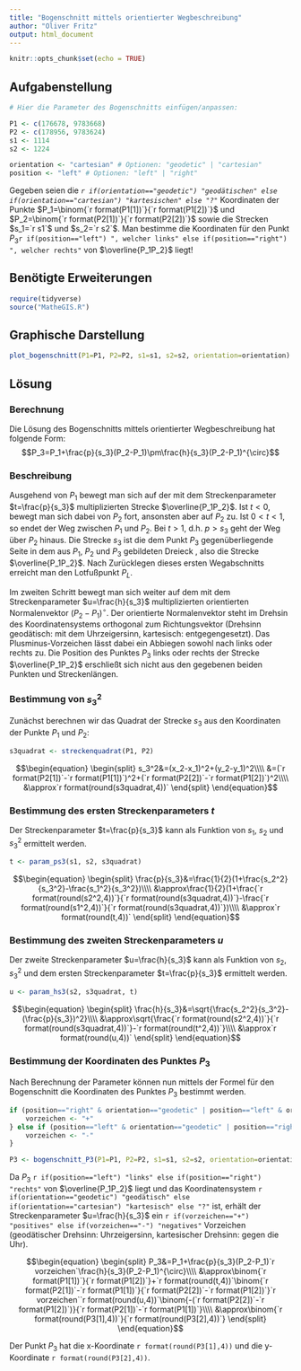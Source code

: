 ```yaml
---
title: "Bogenschnitt mittels orientierter Wegbeschreibung"
author: "Oliver Fritz"
output: html_document
---
```


```r
knitr::opts_chunk$set(echo = TRUE)
```

## Aufgabenstellung

```r

# Hier die Parameter des Bogenschnitts einfügen/anpassen:

P1 <- c(176678, 9783668)
P2 <- c(178956, 9783624)
s1 <- 1114
s2 <- 1224

orientation <- "cartesian" # Optionen: "geodetic" | "cartesian"
position <- "left" # Optionen: "left" | "right"
```

Gegeben seien die *`r if(orientation=="geodetic") "geodätischen" else if(orientation=="cartesian") "kartesischen" else "?"`* Koordinaten der Punkte $P_1=\binom{`r format(P1[1])`}{`r format(P1[2])`}$ und $P_2=\binom{`r format(P2[1])`}{`r format(P2[2])`}$ sowie die Strecken $s_1=`r s1`$ und $s_2=`r s2`$. Man bestimme die Koordinaten für den Punkt $P_3$`r if(position=="left") ", welcher links" else if(position=="right") ", welcher rechts"` von $\overline{P_1P_2}$ liegt!

## Benötigte Erweiterungen
```r
require(tidyverse)
source("MatheGIS.R")
```

## Graphische Darstellung

```r
plot_bogenschnitt(P1=P1, P2=P2, s1=s1, s2=s2, orientation=orientation)
```

## Lösung

### Berechnung

Die Lösung des Bogenschnitts mittels orientierter Wegbeschreibung hat folgende Form:
$$P_3=P_1+\frac{p}{s_3}(P_2-P_1)\pm\frac{h}{s_3}(P_2-P_1)^{\circ}$$

### Beschreibung

Ausgehend von $P_1$ bewegt man sich auf der mit dem Streckenparameter $t=\frac{p}{s_3}$ multiplizierten Strecke $\overline{P_1P_2}$. Ist $t<0$, bewegt man sich dabei von $P_2$ fort, ansonsten aber auf $P_2$ zu. Ist $0<t<1$, so endet der Weg zwischen $P_1$ und $P_2$. Bei $t>1$, d.h. $p>s_3$ geht der Weg über $P_2$ hinaus. Die Strecke $s_3$ ist die dem Punkt $P_3$ gegenüberliegende Seite in dem aus $P_1$, $P_2$ und $P_3$ gebildeten Dreieck , also die Strecke $\overline{P_1P_2}$. Nach Zurücklegen dieses ersten Wegabschnitts erreicht man den Lotfußpunkt $P_L$.

Im zweiten Schritt bewegt man sich weiter auf dem mit dem Streckenparameter $u=\frac{h}{s_3}$ multiplizierten orientierten Normalenvektor $(P_2-P_1)^{\circ}$. Der orientierte Normalenvektor steht im Drehsin des Koordinatensystems orthogonal zum Richtungsvektor (Drehsinn geodätisch: mit dem Uhrzeigersinn, kartesisch: entgegengesetzt). Das Plusminus-Vorzeichen lässt dabei ein Abbiegen sowohl nach links oder rechts zu. Die Position des Punktes $P_3$ links oder rechts der Strecke $\overline{P_1P_2}$ erschließt sich nicht aus den gegebenen beiden Punkten und Streckenlängen.

### Bestimmung von $s_3^2$
Zunächst berechnen wir das Quadrat der Strecke $s_3$ aus den Koordinaten der Punkte $P_1$ und $P_2$:
```r
s3quadrat <- streckenquadrat(P1, P2)
```

$$\begin{equation}
\begin{split}
s_3^2&=(x_2-x_1)^2+(y_2-y_1)^2\\\\
&=(`r format(P2[1])`-`r format(P1[1])`)^2+(`r format(P2[2])`-`r format(P1[2])`)^2\\\\
&\approx`r format(round(s3quadrat,4))`
\end{split}
\end{equation}$$

### Bestimmung des ersten Streckenparameters $t$

Der Streckenparameter $t=\frac{p}{s_3}$ kann als Funktion von $s_1$, $s_2$ und $s_3^2$ ermittelt werden.

```r
t <- param_ps3(s1, s2, s3quadrat)
```

$$\begin{equation}
\begin{split}
\frac{p}{s_3}&=\frac{1}{2}(1+\frac{s_2^2}{s_3^2}-\frac{s_1^2}{s_3^2})\\\\
&\approx\frac{1}{2}(1+\frac{`r format(round(s2^2,4))`}{`r format(round(s3quadrat,4))`}-\frac{`r format(round(s1^2,4))`}{`r format(round(s3quadrat,4))`})\\\\
&\approx`r format(round(t,4))`
\end{split}
\end{equation}$$

### Bestimmung des zweiten Streckenparameters $u$

Der zweite Streckenparameter $u=\frac{h}{s_3}$ kann als Funktion von $s_2$, $s_3^2$ und dem ersten Streckenparameter $t=\frac{p}{s_3}$ ermittelt werden.

```r
u <- param_hs3(s2, s3quadrat, t)
```

$$\begin{equation}
\begin{split}
\frac{h}{s_3}&=\sqrt{\frac{s_2^2}{s_3^2}-(\frac{p}{s_3})^2}\\\\
&\approx\sqrt{\frac{`r format(round(s2^2,4))`}{`r format(round(s3quadrat,4))`}-`r format(round(t^2,4))`}\\\\
&\approx`r format(round(u,4))`
\end{split}
\end{equation}$$

### Bestimmung der Koordinaten des Punktes $P_3$

Nach Berechnung der Parameter können nun mittels der Formel für den Bogenschnitt die Koordinaten des Punktes $P_3$ bestimmt werden.
```r
if (position=="right" & orientation=="geodetic" | position=="left" & orientation=="cartesian") {
    vorzeichen <- "+"
} else if (position=="left" & orientation=="geodetic" | position=="right" & orientation=="cartesian") {
    vorzeichen <- "-"
}
```
```r
P3 <- bogenschnitt_P3(P1=P1, P2=P2, s1=s1, s2=s2, orientation=orientation, position=position)
```

Da $P_3$ `r if(position=="left") "links" else if(position=="right") "rechts"` von $\overline{P_1P_2}$ liegt und das Koordinatensystem `r if(orientation=="geodetic") "geodätisch" else if(orientation=="cartesian") "kartesisch" else "?"` ist, erhält der Streckenparameter $u=\frac{h}{s_3}$ ein `r if(vorzeichen=="+") "positives" else if(vorzeichen=="-") "negatives"` Vorzeichen (geodätischer Drehsinn: Uhrzeigersinn, kartesischer Drehsinn: gegen die Uhr).

$$\begin{equation}
\begin{split}
P_3&=P_1+\frac{p}{s_3}(P_2-P_1)`r vorzeichen`\frac{h}{s_3}(P_2-P_1)^{\circ}\\\\
&\approx\binom{`r format(P1[1])`}{`r format(P1[2])`}+`r format(round(t,4))`\binom{`r format(P2[1])`-`r format(P1[1])`}{`r format(P2[2])`-`r format(P1[2])`}`r vorzeichen``r format(round(u,4))`\binom{-(`r format(P2[2])`-`r format(P1[2])`)}{`r format(P2[1])`-`r format(P1[1])`}\\\\
&\approx\binom{`r format(round(P3[1],4))`}{`r format(round(P3[2],4))`}
\end{split}
\end{equation}$$


Der Punkt $P_3$ hat die x-Koordinate `r format(round(P3[1],4))` und die y-Koordinate `r format(round(P3[2],4))`.